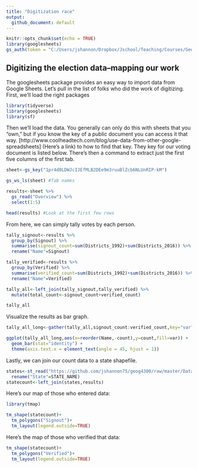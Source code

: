 ```yaml
---
title: "Digitization race"
output:
  github_document: default
---
```


```r
knitr::opts_chunk$set(echo = TRUE)
library(googlesheets)
gs_auth(token = "C:/Users/jshannon/Dropbox/Jschool/Teaching/Courses/Geog4300_6300 Fall 17/geog4300/googlesheets_token.rds")
```

## Digitizing the election data--mapping our work

The googlesheets package provides an easy way to import data from Google Sheets. Let's pull in the list of folks who did the work of digitizing. First, we'll load the right packages

```r
library(tidyverse)
library(googlesheets)
library(sf)
```

Then we'll load the data. You generally can only do this with sheets that you "own," but if you know the key of a public document you can access it that way. [http://www.coolheadtech.com/blog/use-data-from-other-google-spreadsheets] (Here's a link) to how to find that key. They key for our voting document is listed below. There's then a command to extract just the first five columns of the first tab.

```r
sheet<-gs_key("1pr4d0LDWJcIJEfMLB2DEe9m3ruuBlZcb6NLUnRIP-kM")

gs_ws_ls(sheet) #Tab names

results<-sheet %>% 
  gs_read("Overview") %>%
  select(1:5)

head(results) #Look at the first few rows
```

From here, we can simply tally votes by each person.

```r
tally_signout<-results %>%
  group_by(Signout) %>%
  summarise(signout_count=sum(Districts_1992)+sum(Districts_2016)) %>%
  rename("Name"=Signout)

tally_verified<-results %>%
  group_by(Verified) %>%
  summarise(verified_count=sum(Districts_1992)+sum(Districts_2016)) %>%
  rename("Name"=Verified)

tally_all<-left_join(tally_signout,tally_verified) %>%
  mutate(total_count<-signout_count+verified_count)

tally_all
```

Visualize the results as bar graph.

```r
tally_all_long<-gather(tally_all,signout_count:verified_count,key="var",value="count")

ggplot(tally_all_long,aes(x=reorder(Name,-count),y=count,fill=var)) +
  geom_bar(stat="identity") +
  theme(axis.text.x = element_text(angle = 45, hjust = 1))
```

Lastly, we can join our count data to a state shapefile.

```r
states<-st_read("https://github.com/jshannon75/geog4300/raw/master/Data/USstates.geojson") %>%
  rename("State"=STATE_NAME)
statecount<-left_join(states,results)
```

Here's our map of those who entered data:
```r
library(tmap)

tm_shape(statecount)+
  tm_polygons("Signout")+
  tm_layout(legend.outside=TRUE)
```

Here's the map of those who verified that data:
```r
tm_shape(statecount)+
  tm_polygons("Verified")+
  tm_layout(legend.outside=TRUE)
```